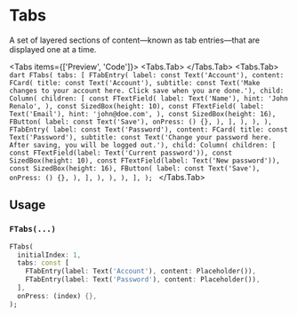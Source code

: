 
# Tabs
A set of layered sections of content—known as tab entries—that are displayed one at a time.

<LinkBadgeGroup>
    <LinkBadge label="API Reference" href=""/>
</LinkBadgeGroup>

<Tabs items={['Preview', 'Code']}>
  <Tabs.Tab>
    <Widget name='tabs' query={{}} height={500}/>
  </Tabs.Tab>
  <Tabs.Tab>
    ```dart
    FTabs(
      tabs: [
        FTabEntry(
          label: const Text('Account'),
          content: FCard(
            title: const Text('Account'),
            subtitle: const Text('Make changes to your account here. Click save when you are done.'),
            child: Column(
              children: [
                const FTextField(
                  label: Text('Name'),
                  hint: 'John Renalo',
                ),
                const SizedBox(height: 10),
                const FTextField(
                  label: Text('Email'),
                  hint: 'john@doe.com',
                ),
                const SizedBox(height: 16),
                FButton(
                  label: const Text('Save'),
                  onPress: () {},
                ),
              ],
            ),
          ),
        ),
        FTabEntry(
          label: const Text('Password'),
          content: FCard(
            title: const Text('Password'),
            subtitle: const Text('Change your password here. After saving, you will be logged out.'),
            child: Column(
              children: [
                const FTextField(label: Text('Current password')),
                const SizedBox(height: 10),
                const FTextField(label: Text('New password')),
                const SizedBox(height: 16),
                FButton(
                  label: const Text('Save'),
                  onPress: () {},
                ),
              ],
            ),
          ),
        ),
      ],
    );
    ```
  </Tabs.Tab>
</Tabs>

## Usage

### `FTabs(...)`

```dart
FTabs(
  initialIndex: 1,
  tabs: const [
    FTabEntry(label: Text('Account'), content: Placeholder()),
    FTabEntry(label: Text('Password'), content: Placeholder()),
  ],
  onPress: (index) {},
);
```
